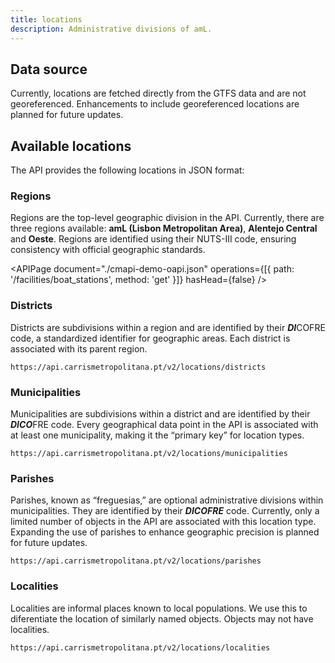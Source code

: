 ```yaml
---
title: locations
description: Administrative divisions of amL.
---
```


## Data source

Currently, locations are fetched directly from the GTFS data and are not georeferenced. Enhancements to include georeferenced locations are planned for future updates.


## Available locations

The API provides the following locations in JSON format:


### Regions

Regions are the top-level geographic division in the API. Currently, there are three regions available: **amL (Lisbon Metropolitan Area)**, **Alentejo Central** and **Oeste**.
Regions are identified using their NUTS-III code, ensuring consistency with official geographic standards.

<APIPage
  document="./cmapi-demo-oapi.json"
  operations={[{ path: '/facilities/boat_stations', method: 'get' }]}
  hasHead={false}
/>

<AutoTypeTable path="./node_modules/@carrismetropolitana/api-types/src/api/locations.ts" name="Region" />


### Districts

Districts are subdivisions within a region and are identified by their ***DI***COFRE code, a standardized identifier for geographic areas. Each district is associated with its parent region.

```
https://api.carrismetropolitana.pt/v2/locations/districts
```

<AutoTypeTable path="./node_modules/@carrismetropolitana/api-types/src/api/locations.ts" name="District" />


### Municipalities

Municipalities are subdivisions within a district and are identified by their ***DICO***FRE code. Every geographical data point in the API is associated with at least one municipality, making it the “primary key” for location types.

```
https://api.carrismetropolitana.pt/v2/locations/municipalities
```

<AutoTypeTable path="./node_modules/@carrismetropolitana/api-types/src/api/locations.ts" name="Municipality" />


### Parishes

Parishes, known as “freguesias,” are optional administrative divisions within municipalities. They are identified by their ***DICOFRE*** code. Currently, only a limited number of objects in the API are associated with this location type.
Expanding the use of parishes to enhance geographic precision is planned for future updates.

```
https://api.carrismetropolitana.pt/v2/locations/parishes
```


### Localities

Localities are informal places known to local populations. We use this to diferentiate the location of similarly named objects. Objects may not have localities.

```
https://api.carrismetropolitana.pt/v2/locations/localities
```

<AutoTypeTable path="./node_modules/@carrismetropolitana/api-types/src/api/locations.ts" name="Locality" />